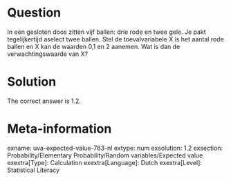 Question
========

In een gesloten doos zitten vijf ballen: drie rode en twee gele. Je pakt tegelijkertijd aselect twee ballen. Stel de toevalvariabele X is het aantal rode ballen en X kan de waarden 0,1 en 2 aanemen. Wat is dan de verwachtingswaarde van X? 

Solution
========

The correct answer is 1.2.

Meta-information
================
exname: uva-expected-value-763-nl 
extype: num 
exsolution: 1.2 
exsection: Probability/Elementary Probability/Random variables/Expected value 
exextra[Type]: Calculation 
exextra[Language]: Dutch 
exextra[Level]: Statistical Literacy 
